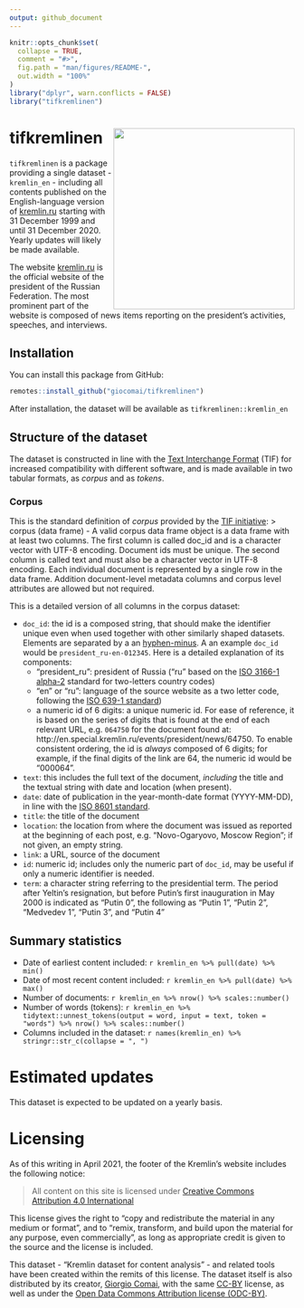 ```yaml
---
output: github_document
---
```


<!-- README.md is generated from README.Rmd. Please edit that file -->

```r
knitr::opts_chunk$set(
  collapse = TRUE,
  comment = "#>",
  fig.path = "man/figures/README-",
  out.width = "100%"
)
library("dplyr", warn.conflicts = FALSE)
library("tifkremlinen")
```



# tifkremlinen <a href='https:/vroom.r-lib.org'><img src='man/figures/hex-kremlin_en.png' align="right" height="320" /></a>

<!-- badges: start -->
<!-- badges: end -->

`tifkremlinen` is a package providing a single dataset - `kremlin_en` - including all contents published on the English-language version of [kremlin.ru](http://en.kremlin.ru/) starting with 31 December 1999 and until 31 December 2020. Yearly updates will likely be made available.

The website [kremlin.ru](http://en.kremlin.ru/) is the official website of the president of the Russian Federation. The most prominent part of the website is composed of news items reporting on the president's activities, speeches, and interviews.

## Installation

You can install this package from GitHub:

``` r
remotes::install_github("giocomai/tifkremlinen")
```

After installation, the dataset will be available as `tifkremlinen::kremlin_en`

## Structure of the dataset

The dataset is constructed in line with the [Text Interchange Format](https://docs.ropensci.org/tif/) (TIF) for increased compatibility with different software, and is made available in two tabular formats, as *corpus* and as *tokens*.  

### Corpus

This is the standard definition of *corpus* provided by the [TIF initiative](https://docs.ropensci.org/tif/):
> corpus (data frame) - A valid corpus data frame object is a data frame with at least two columns. The first column is called doc_id and is a character vector with UTF-8 encoding. Document ids must be unique. The second column is called text and must also be a character vector in UTF-8 encoding. Each individual document is represented by a single row in the data frame. Addition document-level metadata columns and corpus level attributes are allowed but not required.

This is a detailed version of all columns in the corpus dataset:

- `doc_id`: the id is a composed string, that should make the identifier unique even when used together with other similarly shaped datasets. Elements are separated by a an [hyphen-minus](https://en.wikipedia.org/wiki/Hyphen-minus). A an example `doc_id` would be `president_ru-en-012345`. Here is a detailed explanation of its components:
  - "president_ru": president of Russia ("ru" based on the [ISO 3166-1 alpha-2](https://en.wikipedia.org/wiki/List_of_ISO_3166_country_codes) standard for two-letters country codes)
  - "en" or "ru": language of the source website as a two letter code, following the [ISO 639-1 standard](https://en.wikipedia.org/wiki/List_of_ISO_639-1_codes))
  - a numeric id of 6 digits: a unique numeric id. For ease of reference, it is based on the series of digits that is found at the end of each relevant URL, e.g. `064750` for the document found at: http://en.special.kremlin.ru/events/president/news/64750. To enable consistent ordering, the id is *always* composed of 6 digits; for example, if the final digits of the link are 64, the numeric id would be "000064". 
- `text`: this includes the full text of the document, *including* the title and the textual string with date and location (when present). 
- `date`: date of publication in the year-month-date format (YYYY-MM-DD), in line with the [ISO 8601 standard](https://en.wikipedia.org/wiki/ISO_8601).
- `title`: the title of the document
- `location`: the location from where the document was issued as reported at the beginning of each post, e.g. "Novo-Ogaryovo, Moscow Region"; if not given, an empty string.
- `link`: a URL, source of the document
- `id`: numeric id; includes only the numeric part of `doc_id`, may be useful if only a numeric identifier is needed.
- `term`: a character string referring to the presidential term. The period after Yeltin's resignation, but before Putin's first inauguration in May 2000 is indicated as "Putin 0", the following as "Putin 1", "Putin 2", "Medvedev 1", "Putin 3", and "Putin 4"


## Summary statistics

- Date of earliest content included: `r kremlin_en %>% pull(date) %>% min()`
- Date of most recent content included: `r kremlin_en %>% pull(date) %>% max()`
- Number of documents: `r kremlin_en %>% nrow() %>% scales::number()`
- Number of words (tokens): `r kremlin_en %>% tidytext::unnest_tokens(output = word, input = text, token = "words") %>% nrow() %>% scales::number()`
- Columns included in the dataset: `r names(kremlin_en) %>% stringr::str_c(collapse = ", ")`

# Estimated updates

This dataset is expected to be updated on a yearly basis.

# Licensing

As of this writing in April 2021, the footer of the Kremlin's website includes the following notice:

> All content on this site is licensed under [Creative Commons Attribution 4.0 International](http://creativecommons.org/licenses/by/4.0/deed.en)

This license gives the right to "copy and redistribute the material in any medium or format", and to "remix, transform, and build upon the material for any purpose, even commercially", as long as appropriate credit is given to the source and the license is included.

This dataset - "Kremlin dataset for content analysis" - and related tools have been created within the remits of this license. The dataset itself is also distributed by its creator, [Giorgio Comai](https://giorgiocomai.eu/), with the same [CC-BY]((http://creativecommons.org/licenses/by/4.0/deed.en)) license, as well as under the [Open Data Commons Attribution license (ODC-BY)](https://opendatacommons.org/licenses/by/1-0/index.html). 
